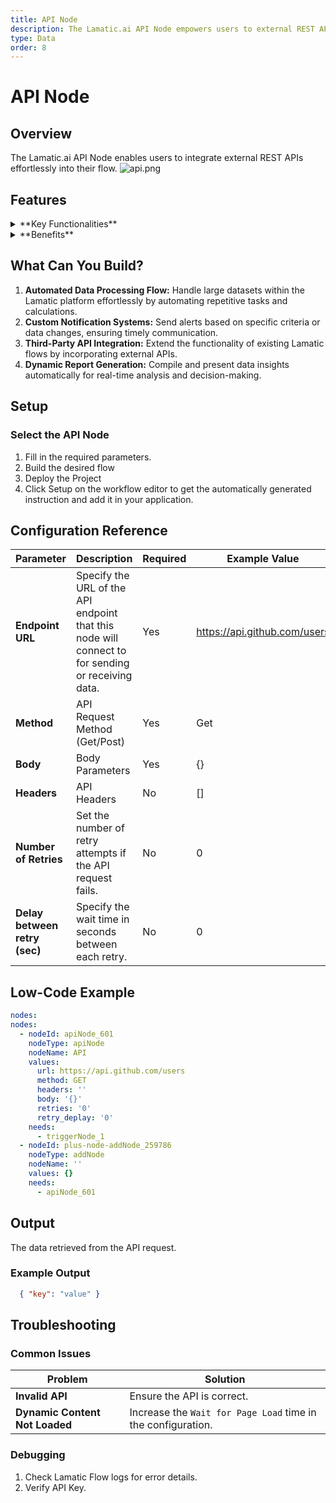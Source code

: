 ```yaml
---
title: API Node
description: The Lamatic.ai API Node empowers users to external REST APIs seamlessly into their flow.
type: Data
order: 8
---
```


# API Node

<NodeOverview slug="api-node" type="data" />

## Overview

The Lamatic.ai API Node enables users to integrate external REST APIs effortlessly into their flow.
![api.png](../img/api/api-node.webp)

<NodeTypeInfo 
  batchTrigger={false}
  eventTrigger={false}
  action={true}
  description="This node is an Action node that makes HTTP requests to external APIs and retrieves data for processing in workflows."
/>

## Features

<details>
  <summary>**Key Functionalities**</summary>

1. **Custom Logic Integration:** Seamlessly incorporate JavaScript code to create tailored flow.

2. **Data Manipulation:** Process and transform large datasets dynamically within your flows.

3. **Third-Party API Support:** Extend your flow by connecting to external APIs and services.

4. **Dynamic Report Generation:** Automate the creation of insightful reports based on real-time data.

5. **Testing and Deployment Tools:** Easily test and deploy JavaScript logic directly in the Lamatic platform.

</details>

<details>
  <summary>**Benefits**</summary>

1. **Enhanced Flow Customization:** Tailor flows to meet specific business or operational needs.

2. **Streamlined Automation:** Minimize manual intervention with robust, automated processes.

3. **Improved Efficiency:** Optimize flow by integrating complex operations directly into your flows.

4. **Reduced Development Overhead:** Empower developers to build and deploy custom logic without external systems.

5. **Scalable Design:** Create reusable logic components that adapt to various use cases and scale with your needs.

</details>

## What Can You Build?

1. **Automated Data Processing Flow:** Handle large datasets within the Lamatic platform effortlessly by automating repetitive tasks and calculations.
1. **Custom Notification Systems:** Send alerts based on specific criteria or data changes, ensuring timely communication.
1. **Third-Party API Integration:** Extend the functionality of existing Lamatic flows by incorporating external APIs.
1. **Dynamic Report Generation:** Compile and present data insights automatically for real-time analysis and decision-making.

## Setup

### Select the API Node

1. Fill in the required parameters.
1. Build the desired flow
1. Deploy the Project
1. Click Setup on the workflow editor to get the automatically generated instruction and add it in your application.

## Configuration Reference

| **Parameter**                 | **Description**                                                                                   | **Required** | **Example Value**            |
| ----------------------------- | ------------------------------------------------------------------------------------------------- | ------------ | ---------------------------- |
| **Endpoint URL**              | Specify the URL of the API endpoint that this node will connect to for sending or receiving data. | Yes          | https://api.github.com/users |
| **Method**                    | API Request Method (Get/Post)                                                                     | Yes          | Get                          |
| **Body**                      | Body Parameters                                                                                   | Yes          | {}                           |
| **Headers**                   | API Headers                                                                                       | No           | []                           |
| **Number of Retries**         | Set the number of retry attempts if the API request fails.                                        | No           | 0                            |
| **Delay between retry (sec)** | Specify the wait time in seconds between each retry.                                              | No           | 0                            |

## Low-Code Example

```yaml
nodes:
nodes:
  - nodeId: apiNode_601
    nodeType: apiNode
    nodeName: API
    values:
      url: https://api.github.com/users
      method: GET
      headers: ''
      body: '{}'
      retries: '0'
      retry_deplay: '0'
    needs:
      - triggerNode_1
  - nodeId: plus-node-addNode_259786
    nodeType: addNode
    nodeName: ''
    values: {}
    needs:
      - apiNode_601
```
## Output

The data retrieved from the API request.

### Example Output

```json
  { "key": "value" }
```

## Troubleshooting

### Common Issues

| **Problem**                    | **Solution**                                                 |
| ------------------------------ | ------------------------------------------------------------ |
| **Invalid API**                | Ensure the API is correct.                                   |
| **Dynamic Content Not Loaded** | Increase the `Wait for Page Load` time in the configuration. |

### Debugging

1. Check Lamatic Flow logs for error details.
1. Verify API Key.
